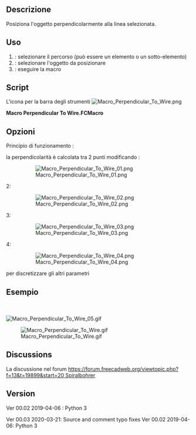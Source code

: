<languages/>
<div class="mw-translate-fuzzy">
{{Macro/it
|Name=Macro Perpendicular To Wire
|Icon=Macro_Perpendicular_To_Wire.png
|Translate=Perpendicolare a linea
|Description=Posiziona l'oggetto perpendicolarmente alla linea selezionata.<br />Versione 00.02 : 2019-04-06. Icona per la ToolBar: [https://www.freecadweb.org/wiki/images/0/0c/Macro_Perpendicular_To_Wire.png Icon].<br />
|Author=Mario52
|Version=00.02
|Date=2019-04-06
|FCVersion=All
|Download=[https://www.freecadweb.org/wiki/images/0/0c/Macro_Perpendicular_To_Wire.png ToolBar Icon]
}}
</div>

<div class="mw-translate-fuzzy">
==Descrizione== 
Posiziona l'oggetto perpendicolarmente alla linea selezionata.
</div>

<span id="Usage"></span>
<div class="mw-translate-fuzzy">
==Uso==
</div> 

<div class="mw-translate-fuzzy">
# : selezionare il percorso (può essere un elemento o un sotto-elemento)
# : selezionare l'oggetto da posizionare
# : eseguire la macro
</div>

==Script==

<div class="mw-translate-fuzzy">
L'icona per la barra degli strumenti  [[File:Macro Perpendicular To Wire.png]]
</div>

'''Macro Perpendicular To Wire.FCMacro'''

{{MacroCode|code=
# -*- coding: utf-8 -*-
__title__   = "Macro Perpendicular To Wire"
__author__  = "Mario52"
__url__     = "https://wiki.freecad.org/Macro_Perpendicular_To_Wire"
__version__ = "00.03"
__date__    = "31/03/2020"

import Draft, Part

try:
    sel = FreeCADGui.Selection.getSelection()                               # Select an object
    
    lineSelected = FreeCADGui.Selection.getSelectionEx()[0].SubObjects[0]   # first object the Path object or SubObjects
    myCircle     = sel[1]                                                   # second object
    
    pointsDirection  = []
    
    pointsDirection = lineSelected.discretize(Number=500)                   # discretize the path line first selection
    
    v=pointsDirection[0].sub(pointsDirection[1])                            # avec vecteurs 1 et 2 (direction debut ligne)
    r=App.Rotation(App.Vector(0,0,1),v)
    
    pl=FreeCAD.Placement()                                                  # placement object
    pl.Rotation.Q = r.Q
    pl.Base = pointsDirection[0]
    myCircle.Placement = pl
    
    del pointsDirection[:]
    FreeCAD.ActiveDocument.recompute()
except Exception:
    print( "Select two objects. 1:The path 2:The object to align" )

}}

<span id="Options"></span>
==Opzioni==

<div class="mw-translate-fuzzy">
Principio di funzionamento :
</div>

{{Code|code=
    pointsDirection = lineSelected.Shape.discretize(Number=500)             # discretize the path line first selection
}}
<div class="mw-translate-fuzzy">
la perpendicolarità è calcolata tra 2 punti modificando :
</div>
{{Code|code=
v=pointsDirection[0].sub(pointsDirection[1])          # perpendicular of first > second point
}}

:[[File:Macro Perpendicular To Wire 01.png]]
{{clear}}
2:

{{Code|code=
v=pointsDirection[-1].sub(pointsDirection[-2])       # perpendicular of last > before last point
pl.Base = pointsDirection[-1]                        # position base last point}}

:[[File:Macro Perpendicular To Wire 02.png]]
{{clear}}
3:

{{Code|code=
v=pointsDirection[100].sub(pointsDirection[101])   # perpendicular of point 100 > point 101
pl.Base = pointsDirection[100]                     # position base point 100}}

:[[File:Macro Perpendicular To Wire 03.png]]
{{clear}}
4:

{{Code|code=
v=pointsDirection[0].sub(pointsDirection[-1])         # perpendicular of first point > last point
pl.Base = pointsDirection[0]                          # position base first point}}

:[[File:Macro Perpendicular To Wire 04.png]]
{{clear}}

<div class="mw-translate-fuzzy">
per discretizzare gli altri parametri
</div>

{{Code|code=
# Discretizes the edge and returns a list of points.
# Forum thread: https://forum.freecad.org/viewtopic.php?f=12&t=16336#p129468
# The function accepts keywords as argument:
# discretize(Number=n) => gives a list of 'n' equidistant points
# discretize(QuasiNumber=n) => gives a list of 'n' quasi equidistant points (is faster than the method above)
# discretize(Distance=d) => gives a list of equidistant points with distance 'd'
# discretize(Deflection=d) => gives a list of points with a maximum deflection 'd' to the edge
# discretize(QuasiDeflection=d) => gives a list of points with a maximum deflection 'd' to the edge (faster)
# discretize(Angular=a,Curvature=c,[Minimum=m]) => gives a list of points with an angular deflection of 'a'
# and a curvature deflection of 'c'. Optionally a minimum number of points
# can be set which by default is set to 2.
}}

<span id="Example"></span>
== Esempio ==
<br /><br />
[[File:Macro Perpendicular To Wire 05.gif]]
{{clear}}

[[File:Macro Perpendicular To Wire.gif]]

<div lang="en" dir="ltr" class="mw-content-ltr">
==Discussions==
</div>

<div class="mw-translate-fuzzy">
La discussione nel forum [[https://forum.freecadweb.org/viewtopic.php?f=13&t=19899&start=20 Spiralbohrer]]
</div>

<span id="Version"></span>
<div class="mw-translate-fuzzy">
==Version==
Ver 00.02 2019-04-06 : Python 3
</div>

<div lang="en" dir="ltr" class="mw-content-ltr">
Ver 00.03 2020-03-21: Source and comment typo fixes 
Ver 00.02 2019-04-06: Python 3
</div>
